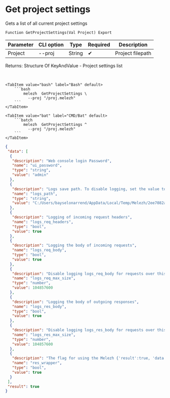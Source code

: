 ﻿---
sidebar_position: 3
description: Get project settings and other functions to work with Melezh in the Open Integration Package, a free open-source integration library for 1C:Enterprise 8, OneScript and CLI
keywords: [1C, 1С, 1С:Enterprise, 1С:Enterprise 8.3, API, Integration, Services, Exchange, OneScript, CLI]
---


# Get project settings
 Gets a list of all current project settings



`Function GetProjectSettings(Val Project) Export`

  | Parameter | CLI option | Type | Required | Description |
  |-|-|-|-|-|
  | Project | --proj | String | &#x2714; | Project filepath |

  
  Returns:  Structure Of KeyAndValue - Project settings list

<br/>



 

 <Tabs>
  
    <TabItem value="bash" label="Bash" default>
        ```bash
            melezh  GetProjectSettings \
              --proj "/proj.melezh"
        ```
    </TabItem>
  
    <TabItem value="bat" label="CMD/Bat" default>
        ```batch
            melezh  GetProjectSettings ^
              --proj "/proj.melezh"
        ```
    </TabItem>
</Tabs>

```json title="Result"
{
 "data": [
  {
   "description": "Web console login Password",
   "name": "ui_password",
   "type": "string",
   "value": "admin"
  },
  {
   "description": "Logs save path. To disable logging, set the value to empty",
   "name": "logs_path",
   "type": "string",
   "value": "C:/Users/bayselonarrend/AppData/Local/Temp/Melezh/2ee7082a-6e05-4e6b-a3a8-1b7d0823f9e9"
  },
  {
   "description": "Logging of incoming request headers",
   "name": "logs_req_headers",
   "type": "bool",
   "value": true
  },
  {
   "description": "Logging the body of incoming requests",
   "name": "logs_req_body",
   "type": "bool",
   "value": true
  },
  {
   "description": "Disable logging logs_req_body for requests over this size (in bytes). 0 - no limitation",
   "name": "logs_req_max_size",
   "type": "number",
   "value": 104857600
  },
  {
   "description": "Logging the body of outgoing responses",
   "name": "logs_res_body",
   "type": "bool",
   "value": true
  },
  {
   "description": "Disable logging logs_res_body for requests over this size (in bytes). 0 - no limitation",
   "name": "logs_res_max_size",
   "type": "number",
   "value": 104857600
  },
  {
   "description": "The flag for using the Melezh {'result':true, 'data': <primary response>} wrapper over the original function responses (does not affect non-JSON responses))",
   "name": "res_wrapper",
   "type": "bool",
   "value": true
  }
 ],
 "result": true
}
```

